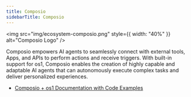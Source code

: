 ```yaml
---
title: Composio
sidebarTitle: Composio
---
```


<img
  src="img/ecosystem-composio.png"
  style={{ width: "40%" }}
  alt="Composio Logo"
/>

Composio empowers AI agents to seamlessly connect with external tools, Apps, and APIs to perform actions and receive triggers. With built-in support for os1, Composio enables the creation of highly capable and adaptable AI agents that can autonomously execute complex tasks and deliver personalized experiences.

- [Composio + os1 Documentation with Code Examples](https://docs.composio.dev/framework/autogen)
